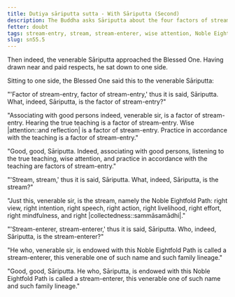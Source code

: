 ```yaml
---
title: Dutiya sāriputta sutta - With Sāriputta (Second)
description: The Buddha asks Sāriputta about the four factors of stream-entry, what the stream is, and who is a stream-enterer.
fetter: doubt
tags: stream-entry, stream, stream-enterer, wise attention, Noble Eightfold Path, sotāpanna, sāriputta, sn, sn45-56, sn55
slug: sn55.5
---
```


Then indeed, the venerable Sāriputta approached the Blessed One. Having drawn near and paid respects, he sat down to one side.

Sitting to one side, the Blessed One said this to the venerable Sāriputta:

"'Factor of stream-entry, factor of stream-entry,' thus it is said, Sāriputta. What, indeed, Sāriputta, is the factor of stream-entry?"

"Associating with good persons indeed, venerable sir, is a factor of stream-entry. Hearing the true teaching is a factor of stream-entry. Wise |attention::and reflection| is a factor of stream-entry. Practice in accordance with the teaching is a factor of stream-entry."

"Good, good, Sāriputta. Indeed, associating with good persons, listening to the true teaching, wise attention, and practice in accordance with the teaching are factors of stream-entry."

"'Stream, stream,' thus it is said, Sāriputta. What, indeed, Sāriputta, is the stream?"

"Just this, venerable sir, is the stream, namely the Noble Eightfold Path: right view, right intention, right speech, right action, right livelihood, right effort, right mindfulness, and right |collectedness::sammāsamādhi|."

"'Stream-enterer, stream-enterer,' thus it is said, Sāriputta. Who, indeed, Sāriputta, is the stream-enterer?"

"He who, venerable sir, is endowed with this Noble Eightfold Path is called a stream-enterer, this venerable one of such name and such family lineage."

"Good, good, Sāriputta. He who, Sāriputta, is endowed with this Noble Eightfold Path is called a stream-enterer, this venerable one of such name and such family lineage."